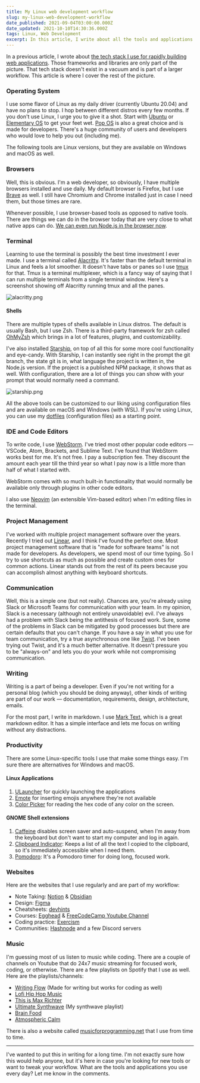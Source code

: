 ```yaml
---
title: My Linux web development workflow
slug: my-linux-web-development-workflow
date_published: 2021-09-04T03:00:00.000Z
date_updated: 2021-10-10T14:30:36.000Z
tags: Linux, Web Development
excerpt: In this article, I write about all the tools and applications I use on Linux every day to build web applications and be productive.
---
```


In a previous article, I wrote about [the tech stack I use for rapidly building web applications](*https://ilango.hashnode.dev/rapid-web-development-with-nextjs-chakraui-and-mongodb*). Those frameworks and libraries are only part of the picture. That tech stack doesn't exist in a vacuum and is part of a larger workflow. This article is where I cover the rest of the picture.

### Operating System

I use some flavor of Linux as my daily driver (currently Ubuntu 20.04) and have no plans to stop. I hop between different distros every few months. If you don't use Linux, I urge you to give it a shot. Start with [Ubuntu](*https://ubuntu.com/*) or [Elementary OS](*https://elementary.io/*) to get your feet wet. [Pop OS](*https://pop.system76.com/*) is also a great choice and is made for developers. There's a huge community of users and developers who would love to help you out (including me).

The following tools are Linux versions, but they are available on Windows and macOS as well.

### Browsers

Well, this is obvious. I'm a web developer, so obviously, I have multiple browsers installed and use daily. My default browser is Firefox, but I use [Brave](*https://brave.com/*) as well. I still have Chromium and Chrome installed just in case I need them, but those times are rare.

Whenever possible, I use browser-based tools as opposed to native tools. There are things we can do in the browser today that are very close to what native apps can do. [We can even run Node.js in the browser now](*https://ilango.hashnode.dev/running-nodejs-natively-in-the-browser*).

### Terminal

Learning to use the terminal is possibly the best time investment I ever made. I use a terminal called [Alacritty](*https://github.com/alacritty/alacritty*). It's faster than the default terminal in Linux and feels a lot smoother. It doesn't have tabs or panes so I use [tmux](*https://github.com/tmux/tmux/wiki*) for that. Tmux is a terminal multiplexer, which is a fancy way of saying that I can run multiple terminals from a single terminal window. Here's a screenshot showing off Alacritty running tmux and all the panes.

![alacritty.png](https://cdn.hashnode.com/res/hashnode/image/upload/v1630744303278/LeB7v1EAb.png)

#### Shells

There are multiple types of shells available in Linux distros. The default is usually Bash, but I use Zsh. There is a third-party framework for zsh called [OhMyZsh](*https://ohmyz.sh/*) which brings in a lot of features, plugins, and customizability.

I've also installed [Starship](*https://starship.rs/*), on top of all this for some more cool functionality and eye-candy. With Starship, I can instantly see right in the prompt the git branch, the state git is in, what language the project is written in, the Node.js version. If the project is a published NPM package, it shows that as well. With configuration, there are a lot of things you can show with your prompt that would normally need a command.

![starship.png](https://cdn.hashnode.com/res/hashnode/image/upload/v1630744428140/DFiIZZFZu.png)

All the above tools can be customized to our liking using configuration files and are available on macOS and Windows (with WSL). If you're using Linux, you can use my [dotfiles](*https://github.com/ilangorajagopal/dotfiles*) (configuration files) as a starting point.

### IDE and Code Editors

To write code, I use [WebStorm](*https://www.jetbrains.com/webstorm/*). I've tried most other popular code editors — VSCode, Atom, Brackets, and Sublime Text. I've found that WebStorm works best for me. It's not free. I pay a subscription fee. They discount the amount each year till the third year so what I pay now is a little more than half of what I started with.

WebStorm comes with so much built-in functionality that would normally be available only through plugins in other code editors.

I also use [Neovim](*https://neovim.io/*) (an extensible Vim-based editor) when I'm editing files in the terminal.

### Project Management

I've worked with multiple project management software over the years. Recently I tried out [Linear](*https://linear.app*), and I think I've found the perfect one. Most project management software that is "made for software teams" is not made for developers. As developers, we spend most of our time typing. So I try to use shortcuts as much as possible and create custom ones for common actions. Linear stands out from the rest of its peers because you can accomplish almost anything with keyboard shortcuts.

### Communication

Well, this is a simple one (but not really). Chances are, you're already using Slack or Microsoft Teams for communication with your team. In my opinion, Slack is a necessary (although not entirely unavoidable) evil. I've always had a problem with Slack being the antithesis of focused work. Sure, some of the problems in Slack can be mitigated by good processes but there are certain defaults that you can't change. If you have a say in what you use for team communication, try a true asynchronous one like [Twist](*https://twist.com*). I've been trying out Twist, and it's a much better alternative. It doesn't pressure you to be "always-on" and lets you do your work while not compromising communication.

### Writing

Writing is a part of being a developer. Even if you're not writing for a personal blog (which you should be doing anyway), other kinds of writing are part of our work — documentation, requirements, design, architecture, emails.

For the most part, I write in markdown. I use [Mark Text](*https://marktext.app/*), which is a great markdown editor. It has a simple interface and lets me focus on writing without any distractions.

### Productivity

There are some Linux-specific tools I use that make some things easy. I'm sure there are alternatives for Windows and macOS.

#### Linux Applications

1. [ULauncher](*https://ulauncher.io/*) for quickly launching the applications
2. [Emote](*https://snapcraft.io/emote*) for inserting emojis anywhere they're not available
3. [Color Picker](*https://flathub.org/apps/details/nl.hjdskes.gcolor3*) for reading the hex code of any color on the screen.

#### GNOME Shell extensions

1. [Caffeine](*https://extensions.gnome.org/extension/517/caffeine/*) disables screen saver and auto-suspend, when I'm away from the keyboard but don't want to start my computer and log in again.
2. [Clipboard Indicator](*https://extensions.gnome.org/extension/779/clipboard-indicator/*): Keeps a list of all the text I copied to the clipboard, so it's immediately accessible when I need them.
3. [Pomodoro](*https://gnomepomodoro.org/*): It's a Pomodoro timer for doing long, focused work.

### Websites

Here are the websites that I use regularly and are part of my workflow:

- Note Taking: [Notion](*https://www.notion.so*) & [Obsidian](*https://obsidian.md/*)
- Design: [Figma](*https://www.figma.com/*)
- Cheatsheets: [devhints](*https://devhints.io/*)
- Courses: [Egghead](*https://egghead.io/*) & [FreeCodeCamp Youtube Channel](*https://www.youtube.com/channel/UC8butISFwT-Wl7EV0hUK0BQ*)
- Coding practice: [Exercism](*https://exercism.org*)
- Communities: [Hashnode](*https://hashnode.com/*) and a few Discord servers

### Music

I'm guessing most of us listen to music while coding. There are a couple of channels on Youtube that do 24x7 music streaming for focused work, coding, or otherwise. There are a few playlists on Spotify that I use as well. Here are the playlists/channels:

- [Writing Flow](https://open.spotify.com/playlist/62zaWgEWM3DjoXygxhksmS?si=9d402efc6ab4439f) (Made for writing but works for coding as well)
- [Lofi Hip Hop Music](*https://open.spotify.com/playlist/0vvXsWCC9xrXsKd4FyS8kM?si=76942da311c5471b*)
- [This is Max Richter](*https://open.spotify.com/playlist/37i9dQZF1DXe2SymtxlfwF?si=781ccdfc6d0e43ba*)
- [Ultimate Synthwave](*https://open.spotify.com/playlist/0L9zxrMI0y5Km1n2shto6Y?si=fe86281cb35e48cf*) (My synthwave playlist)
- [Brain Food](*https://open.spotify.com/playlist/37i9dQZF1DWXLeA8Omikj7?si=14c85b3e55764043*)
- [Atmospheric Calm](*https://open.spotify.com/playlist/37i9dQZF1DX4TnpT6vw5rE?si=fc7e95bbe868476b*)

There is also a website called [musicforprogramming.net](*musicforprogramming.net*) that I use from time to time.

---

I've wanted to put this in writing for a long time. I'm not exactly sure how this would help anyone, but it's here in case you're looking for new tools or want to tweak your workflow. What are the tools and applications you use every day? Let me know in the comments.
